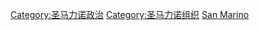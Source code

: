 [[Category:圣马力诺政治|Category:圣马力诺政治]]
[[Category:圣马力诺组织|Category:圣马力诺组织]]
[[Category:欧洲各国政治组织|San Marino]]